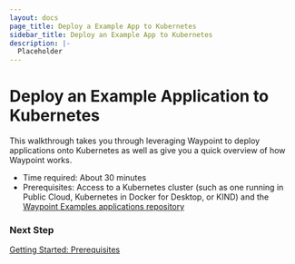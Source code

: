 ```yaml
---
layout: docs
page_title: Deploy a Example App to Kubernetes
sidebar_title: Deploy an Example App to Kubernetes
description: |-
  Placeholder
---
```


# Deploy an Example Application to Kubernetes

This walkthrough takes you through leveraging Waypoint to deploy applications onto Kubernetes as well as give you a quick overview of how Waypoint works.

- Time required: About 30 minutes
- Prerequisites: Access to a Kubernetes cluster (such as one running in Public Cloud, Kubernetes in Docker for Desktop, or KIND) and the [Waypoint Examples applications repository](https://github.com/hashicorp/waypoiont-examples)

### Next Step

[Getting Started: Prerequisites](/docs/getting-started/k8s-example-app/install-prereqs)
